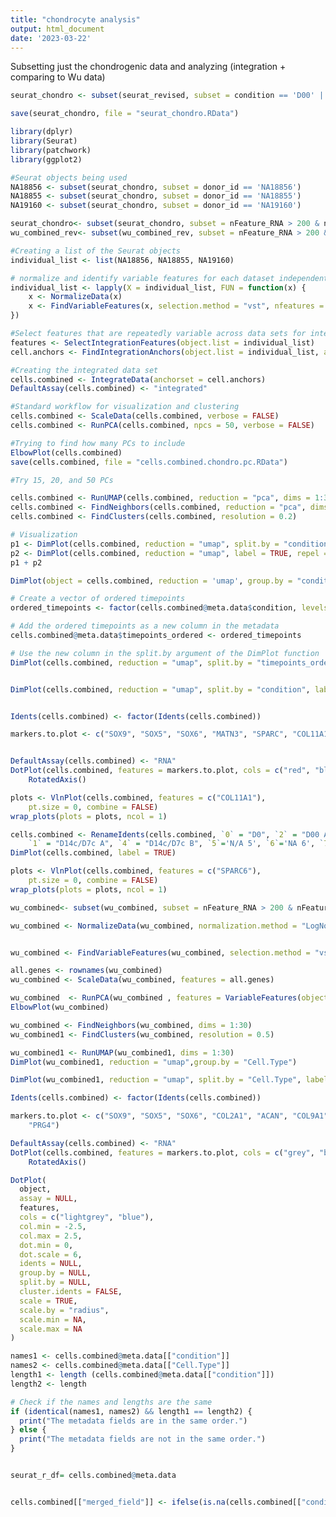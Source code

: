 ```yaml
---
title: "chondrocyte analysis"
output: html_document
date: '2023-03-22'
---
```


Subsetting just the chondrogenic data and analyzing (integration + comparing to Wu data)

```r
seurat_chondro <- subset(seurat_revised, subset = condition == 'D00' | condition == 'D0' | condition == 'D7c' | condition == 'D14c')

save(seurat_chondro, file = "seurat_chondro.RData")

library(dplyr)
library(Seurat)
library(patchwork)
library(ggplot2)

#Seurat objects being used
NA18856 <- subset(seurat_chondro, subset = donor_id == 'NA18856')
NA18855 <- subset(seurat_chondro, subset = donor_id == 'NA18855')
NA19160 <- subset(seurat_chondro, subset = donor_id == 'NA19160')

seurat_chondro<- subset(seurat_chondro, subset = nFeature_RNA > 200 & nFeature_RNA < 6000 & percent.mt < 5)
wu_combined_rev<- subset(wu_combined_rev, subset = nFeature_RNA > 200 & nFeature_RNA < 6000 & percent.mt < 5)

#Creating a list of the Seurat objects
individual_list <- list(NA18856, NA18855, NA19160)

# normalize and identify variable features for each dataset independently
individual_list <- lapply(X = individual_list, FUN = function(x) {
    x <- NormalizeData(x)
    x <- FindVariableFeatures(x, selection.method = "vst", nfeatures = 2000)
})

#Select features that are repeatedly variable across data sets for integration
features <- SelectIntegrationFeatures(object.list = individual_list)
cell.anchors <- FindIntegrationAnchors(object.list = individual_list, anchor.features = features)

#Creating the integrated data set
cells.combined <- IntegrateData(anchorset = cell.anchors)
DefaultAssay(cells.combined) <- "integrated"

#Standard workflow for visualization and clustering 
cells.combined <- ScaleData(cells.combined, verbose = FALSE)
cells.combined <- RunPCA(cells.combined, npcs = 50, verbose = FALSE)

#Trying to find how many PCs to include
ElbowPlot(cells.combined)
save(cells.combined, file = "cells.combined.chondro.pc.RData")

#Try 15, 20, and 50 PCs

cells.combined <- RunUMAP(cells.combined, reduction = "pca", dims = 1:30)
cells.combined <- FindNeighbors(cells.combined, reduction = "pca", dims = 1:30)
cells.combined <- FindClusters(cells.combined, resolution = 0.2)

# Visualization
p1 <- DimPlot(cells.combined, reduction = "umap", split.by = "condition")
p2 <- DimPlot(cells.combined, reduction = "umap", label = TRUE, repel = TRUE)
p1 + p2

DimPlot(object = cells.combined, reduction = 'umap', group.by = "condition",cols = c("D7c" = rgb(253, 93, 93, maxColorValue = 255), "D00" = rgb(186, 85, 211, maxColorValue=255), c("D0" = rgb(218, 75, 180, maxColorValue = 255),"Wu_chondrogenic_pellet_d7"=rgb(211,211,211, maxColorValue = 255), "Wu_chondrogenic_pellet_d14"=rgb(132,136,132, maxColorValue = 255), "Wu_chondrogenic_pellet_d28"=rgb(113,121,126, maxColorValue = 255), "Wu_chondrogenic_pellet_d42"=rgb(54,69,79, maxColorValue = 255) ,"D14c" = rgb(254, 192, 0, maxColorValue = 255))))

# Create a vector of ordered timepoints
ordered_timepoints <- factor(cells.combined@meta.data$condition, levels = c("D00", "D0", "D7c", "D14c"), ordered = TRUE)

# Add the ordered timepoints as a new column in the metadata
cells.combined@meta.data$timepoints_ordered <- ordered_timepoints

# Use the new column in the split.by argument of the DimPlot function
DimPlot(cells.combined, reduction = "umap", split.by = "timepoints_ordered", label=TRUE)


DimPlot(cells.combined, reduction = "umap", split.by = "condition", label=TRUE)


Idents(cells.combined) <- factor(Idents(cells.combined))

markers.to.plot <- c("SOX9", "SOX5", "SOX6", "MATN3", "SPARC", "COL11A1")


DefaultAssay(cells.combined) <- "RNA"
DotPlot(cells.combined, features = markers.to.plot, cols = c("red", "blue"), dot.scale = 8) +
    RotatedAxis()

plots <- VlnPlot(cells.combined, features = c("COL11A1"),
    pt.size = 0, combine = FALSE)
wrap_plots(plots = plots, ncol = 1)

cells.combined <- RenameIdents(cells.combined, `0` = "D0", `2` = "D00 A", `3` = "D00 B",
    `1` = "D14c/D7c A", `4` = "D14c/D7c B", `5`='N/A 5', `6`='NA 6', `7`='NA 7', `8`='NA 8' )
DimPlot(cells.combined, label = TRUE)

plots <- VlnPlot(cells.combined, features = c("SPARC6"),
    pt.size = 0, combine = FALSE)
wrap_plots(plots = plots, ncol = 1)
```

```r
wu_combined<- subset(wu_combined, subset = nFeature_RNA > 200 & nFeature_RNA < 6000 & percent.mt < 5)

wu_combined <- NormalizeData(wu_combined, normalization.method = "LogNormalize", scale.factor = 10000)


wu_combined <- FindVariableFeatures(wu_combined, selection.method = "vst", nfeatures = 2000)

all.genes <- rownames(wu_combined)
wu_combined <- ScaleData(wu_combined, features = all.genes)

wu_combined  <- RunPCA(wu_combined , features = VariableFeatures(object = wu_combined ))
ElbowPlot(wu_combined)

wu_combined <- FindNeighbors(wu_combined, dims = 1:30)
wu_combined1 <- FindClusters(wu_combined, resolution = 0.5)

wu_combined1 <- RunUMAP(wu_combined1, dims = 1:30)
DimPlot(wu_combined1, reduction = "umap",group.by = "Cell.Type")

DimPlot(wu_combined1, reduction = "umap", split.by = "Cell.Type", label=TRUE)

Idents(cells.combined) <- factor(Idents(cells.combined))

markers.to.plot <- c("SOX9", "SOX5", "SOX6", "COL2A1", "ACAN", "COL9A1", "MATN3", "SPARC", "COL11A1",
    "PRG4")

DefaultAssay(cells.combined) <- "RNA"
DotPlot(cells.combined, features = markers.to.plot, cols = c("grey", "blue"), dot.scale = 8, col.min=0) +
    RotatedAxis()

DotPlot(
  object,
  assay = NULL,
  features,
  cols = c("lightgrey", "blue"),
  col.min = -2.5,
  col.max = 2.5,
  dot.min = 0,
  dot.scale = 6,
  idents = NULL,
  group.by = NULL,
  split.by = NULL,
  cluster.idents = FALSE,
  scale = TRUE,
  scale.by = "radius",
  scale.min = NA,
  scale.max = NA
)

```


```r
names1 <- cells.combined@meta.data[["condition"]]
names2 <- cells.combined@meta.data[["Cell.Type"]]
length1 <- length (cells.combined@meta.data[["condition"]])
length2 <- length

# Check if the names and lengths are the same
if (identical(names1, names2) && length1 == length2) {
  print("The metadata fields are in the same order.")
} else {
  print("The metadata fields are not in the same order.")
}


seurat_r_df= cells.combined@meta.data


cells.combined[["merged_field"]] <- ifelse(is.na(cells.combined[["condition"]]), cells.combined[["Cell.Type"]], cells.combined[["condition"]])

```



